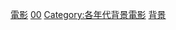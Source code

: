 [[Category:2000年代背景作品|電影]]
[[Category:21世紀背景電影|00]]
[[Category:各年代背景電影|Category:各年代背景電影]]
[[Category:2000年代電影|背景]]